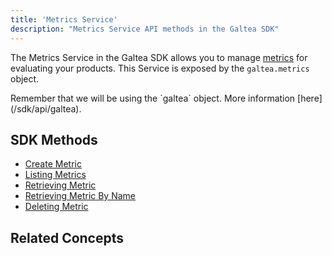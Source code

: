```yaml
---
title: 'Metrics Service'
description: "Metrics Service API methods in the Galtea SDK"
---
```



The Metrics Service in the Galtea SDK allows you to manage [metrics](/concepts/metric) for evaluating your products.
This Service is exposed by the `galtea.metrics` object.

<Info>
  Remember that we will be using the `galtea` object. More information [here](/sdk/api/galtea).
</Info>

## SDK Methods
- [Create Metric](/sdk/api/metrics/create)
- [Listing Metrics](/sdk/api/metrics/list)
- [Retrieving Metric](/sdk/api/metrics/get)
- [Retrieving Metric By Name](/sdk/api/metrics/get-by-name)
- [Deleting Metric](/sdk/api/metrics/delete)

## Related Concepts

<MetricCard />